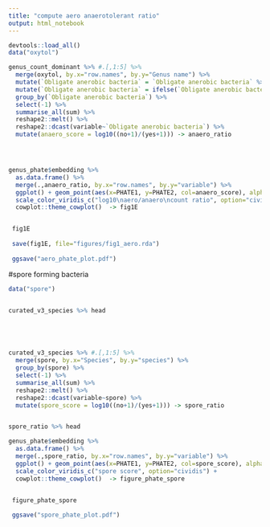 ```yaml
---
title: "compute aero anaerotolerant ratio"
output: html_notebook
---
```



```r

devtools::load_all()
data("oxytol")


```



```r

genus_count_dominant %>% #.[,1:5] %>%
  merge(oxytol, by.x="row.names", by.y="Genus name") %>%
  mutate(`Obligate anerobic bacteria` = `Obligate anerobic bacteria` %>% as.character) %>%
  mutate(`Obligate anerobic bacteria` = ifelse(`Obligate anerobic bacteria`=="1", "yes","no")) %>%
  group_by(`Obligate anerobic bacteria`) %>%
  select(-1) %>%
  summarise_all(sum) %>%
  reshape2::melt() %>%
  reshape2::dcast(variable~`Obligate anerobic bacteria`) %>%
  mutate(anaero_score = log10((no+1)/(yes+1))) -> anaero_ratio





```

```r

genus_phate$embedding %>%
  as.data.frame() %>%
  merge(.,anaero_ratio, by.x="row.names", by.y="variable") %>%
  ggplot() + geom_point(aes(x=PHATE1, y=PHATE2, col=anaero_score), alpha=0.5, size=1) + 
  scale_color_viridis_c("log10\naero/anaero\ncount ratio", option="cividis") + 
  cowplot::theme_cowplot()  -> fig1E


 fig1E
 
 save(fig1E, file="figures/fig1_aero.rda")
 
 ggsave("aero_phate_plot.pdf")


```


#spore forming bacteria

```r

data("spore")



```

```r


curated_v3_species %>% head





curated_v3_species %>% #.[,1:5] %>%
  merge(spore, by.x="Species", by.y="species") %>%
  group_by(spore) %>%
  select(-1) %>%
  summarise_all(sum) %>%
  reshape2::melt() %>%
  reshape2::dcast(variable~spore) %>%
  mutate(spore_score = log10((no+1)/(yes+1))) -> spore_ratio



```


```r

spore_ratio %>% head

genus_phate$embedding %>%
  as.data.frame() %>%
  merge(.,spore_ratio, by.x="row.names", by.y="variable") %>%
  ggplot() + geom_point(aes(x=PHATE1, y=PHATE2, col=spore_score), alpha=0.5, size=1) + 
  scale_color_viridis_c("spore score", option="cividis") + 
  cowplot::theme_cowplot()  -> figure_phate_spore


 figure_phate_spore
 
 ggsave("spore_phate_plot.pdf")

```

